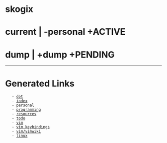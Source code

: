 = skogix =
= current | -personal +ACTIVE =
= dump | +dump +PENDING =

----

= Generated Links =
    - [[dot]]
    - [[index]]
    - [[personal]]
    - [[programming]]
    - [[resources]]
    - [[todo]]
    - [[vim]]
    - [[vim/keybindings|vim keybindings]]
    - [[vim/vimwiki]]
    - [[linux]]

